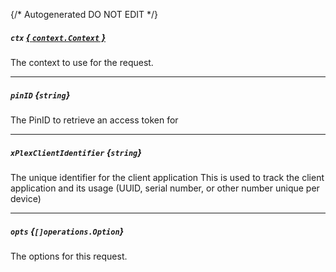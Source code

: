 {/* Autogenerated DO NOT EDIT  */}
##### `ctx` [*{ `context.Context` }*](https://pkg.go.dev/context#Context)
The context to use for the request.

---
##### `pinID` *{`string`}*
The PinID to retrieve an access token for

---
##### `xPlexClientIdentifier` *{`string`}*
The unique identifier for the client application
This is used to track the client application and its usage
(UUID, serial number, or other number unique per device)


---
##### `opts` *{`[]operations.Option`}*
The options for this request.

